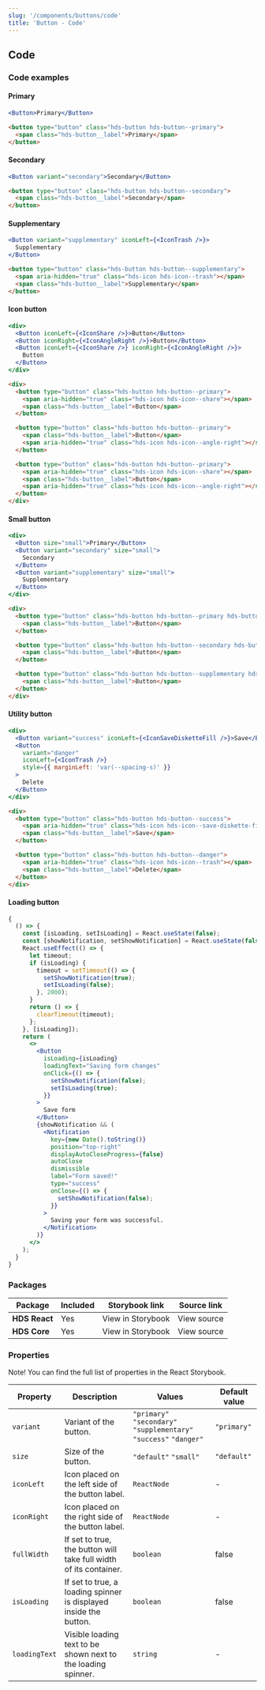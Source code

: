 ```yaml
---
slug: '/components/buttons/code'
title: 'Button - Code'
---
```




## Code

### Code examples

#### Primary

<Playground>

  ```jsx
  <Button>Primary</Button>
  ```

  ```html
  <button type="button" class="hds-button hds-button--primary">
    <span class="hds-button__label">Primary</span>
  </button>
  ```

</Playground>


#### Secondary

<Playground>

  ```jsx
  <Button variant="secondary">Secondary</Button>
  ```

  ```html
  <button type="button" class="hds-button hds-button--secondary">
    <span class="hds-button__label">Secondary</span>
  </button>
  ```

</Playground>


#### Supplementary

<Playground>

  ```jsx
  <Button variant="supplementary" iconLeft={<IconTrash />}>
    Supplementary
  </Button>
  ```

  ```html
  <button type="button" class="hds-button hds-button--supplementary">
    <span aria-hidden="true" class="hds-icon hds-icon--trash"></span>
    <span class="hds-button__label">Supplementary</span>
  </button>
  ```

</Playground>


#### Icon button

<Playground>

  ```jsx
  <div>
    <Button iconLeft={<IconShare />}>Button</Button>
    <Button iconRight={<IconAngleRight />}>Button</Button>
    <Button iconLeft={<IconShare />} iconRight={<IconAngleRight />}>
      Button
    </Button>
  </div>
  ```

  ```html
  <div>
    <button type="button" class="hds-button hds-button--primary">
      <span aria-hidden="true" class="hds-icon hds-icon--share"></span>
      <span class="hds-button__label">Button</span>
    </button>

    <button type="button" class="hds-button hds-button--primary">
      <span class="hds-button__label">Button</span>
      <span aria-hidden="true" class="hds-icon hds-icon--angle-right"></span>
    </button>

    <button type="button" class="hds-button hds-button--primary">
      <span aria-hidden="true" class="hds-icon hds-icon--share"></span>
      <span class="hds-button__label">Button</span>
      <span aria-hidden="true" class="hds-icon hds-icon--angle-right"></span>
    </button>
  </div>
  ```

</Playground>


#### Small button

<Playground>


  ```jsx
  <div>
    <Button size="small">Primary</Button>
    <Button variant="secondary" size="small">
      Secondary
    </Button>
    <Button variant="supplementary" size="small">
      Supplementary
    </Button>
  </div>
  ```

  ```html
  <div>
    <button type="button" class="hds-button hds-button--primary hds-button--small">
      <span class="hds-button__label">Button</span>
    </button>

    <button type="button" class="hds-button hds-button--secondary hds-button--small">
      <span class="hds-button__label">Button</span>
    </button>

    <button type="button" class="hds-button hds-button--supplementary hds-button--small">
      <span class="hds-button__label">Button</span>
    </button>
  </div>
  ```

</Playground>


#### Utility button

<Playground>


```jsx
<div>
  <Button variant="success" iconLeft={<IconSaveDisketteFill />}>Save</Button>
  <Button 
    variant="danger" 
    iconLeft={<IconTrash />} 
    style={{ marginLeft: 'var(--spacing-s)' }}
  >
    Delete
  </Button>
</div>
```

```html
<div>
  <button type="button" class="hds-button hds-button--success">
    <span aria-hidden="true" class="hds-icon hds-icon--save-diskette-fill"></span>
    <span class="hds-button__label">Save</span>
  </button>

  <button type="button" class="hds-button hds-button--danger">
    <span aria-hidden="true" class="hds-icon hds-icon--trash"></span>
    <span class="hds-button__label">Delete</span>
  </button>
</div>
```

</Playground>


#### Loading button

<Playground>


  ```jsx
  {
    () => {
      const [isLoading, setIsLoading] = React.useState(false);
      const [showNotification, setShowNotification] = React.useState(false);
      React.useEffect(() => {
        let timeout;
        if (isLoading) {
          timeout = setTimeout(() => {
            setShowNotification(true);
            setIsLoading(false);
          }, 2000);
        }
        return () => {
          clearTimeout(timeout);
        };
      }, [isLoading]);
      return (
        <>
          <Button
            isLoading={isLoading}
            loadingText="Saving form changes"
            onClick={() => {
              setShowNotification(false);
              setIsLoading(true);
            }}
          >
            Save form
          </Button>
          {showNotification && (
            <Notification
              key={new Date().toString()}
              position="top-right"
              displayAutoCloseProgress={false}
              autoClose
              dismissible
              label="Form saved!"
              type="success"
              onClose={() => {
                setShowNotification(false);
              }}
            >
              Saving your form was successful.
            </Notification>
          )}
        </>
      );
    }
  }
  ```

</Playground>

### Packages
| Package           | Included                      | Storybook link                                                                                                                      | Source link   |
| ----------------- | ----------------------------- | ----------------------------------------------------------------------------------------------------------------------------------- | ------------- |
| **HDS React**     | <IconCheckCircleFill /> Yes   | <Link size="M" external href="/storybook/react/?path=/story/components-button--primary">View in Storybook</Link>  | <Link size="M" external href="https://github.com/City-of-Helsinki/helsinki-design-system/tree/master/packages/react/src/components/button">View source</Link> |
| **HDS Core**      | <IconCheckCircleFill /> Yes   | <Link size="M" external href="/storybook/core/?path=/story/components-button--primary">View in Storybook</Link>  | <Link size="M" external href="https://github.com/City-of-Helsinki/helsinki-design-system/tree/master/packages/core/src/components/button">View source</Link> |

### Properties
Note! You can find the full list of properties in the <Link size="M" href="/storybook/react/?path=/docs/components-button--primary" external>React Storybook.</Link>

| Property      | Description                                                       | Values                                                             | Default value |
| ------------- | ----------------------------------------------------------------- | ------------------------------------------------------------------ | ------------- |
| `variant`     | Variant of the button.                                            | `"primary"` `"secondary"` `"supplementary"` `"success"` `"danger"` | `"primary"`   |
| `size`        | Size of the button.                                               | `"default"` `"small"`                                              | `"default"`   |
| `iconLeft`    | Icon placed on the left side of the button label.                 | `ReactNode`                                                        | -             |
| `iconRight`   | Icon placed on the right side of the button label.                | `ReactNode`                                                        | -             |
| `fullWidth`   | If set to true, the button will take full width of its container. | `boolean`                                                          | false         |
| `isLoading`   | If set to true, a loading spinner is displayed inside the button. | `boolean`                                                          | false         |
| `loadingText` | Visible loading text to be shown next to the loading spinner.     | `string`                                                           | -             |
